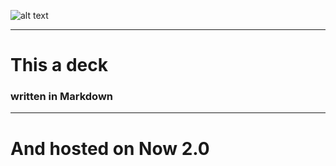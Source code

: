 
![alt text](https://github.com/shivamgarg11/App_ka_kaam/blob/master/app/src/main/res/drawable/admin.png "Logo Title Text 1")

---
# This a deck
### written in Markdown
---
# And hosted on Now 2.0


